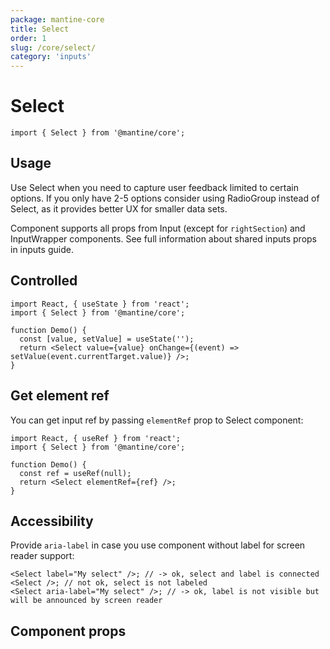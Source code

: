 ```yaml
---
package: mantine-core
title: Select
order: 1
slug: /core/select/
category: 'inputs'
---
```



# Select

<PageHeader
  source="mantine-core/src/Select/Select.tsx"
  docs="core/Select.mdx"
  package="@mantine/core"
/>

```tsx
import { Select } from '@mantine/core';
```

## Usage

Use Select when you need to capture user feedback limited to certain options.
If you only have 2-5 options consider using <GatsbyLink to="/core/radio-group">RadioGroup</GatsbyLink> instead of Select,
as it provides better UX for smaller data sets.

Component supports all props from <GatsbyLink to="/core/input">Input</GatsbyLink> (except for `rightSection`) and <GatsbyLink to="/core/input-wrapper">InputWrapper</GatsbyLink> components.
See full information about shared inputs props in <GatsbyLink to="/guides/inputs">inputs guide</GatsbyLink>.

<SelectConfigurator />

## Controlled

```tsx
import React, { useState } from 'react';
import { Select } from '@mantine/core';

function Demo() {
  const [value, setValue] = useState('');
  return <Select value={value} onChange={(event) => setValue(event.currentTarget.value)} />;
}
```

## Get element ref

You can get input ref by passing `elementRef` prop to Select component:

```tsx
import React, { useRef } from 'react';
import { Select } from '@mantine/core';

function Demo() {
  const ref = useRef(null);
  return <Select elementRef={ref} />;
}
```

## Accessibility

Provide `aria-label` in case you use component without label for screen reader support:

```tsx
<Select label="My select" />; // -> ok, select and label is connected
<Select />; // not ok, select is not labeled
<Select aria-label="My select" />; // -> ok, label is not visible but will be announced by screen reader
```

## Component props

<PropsTable component="Select" />
